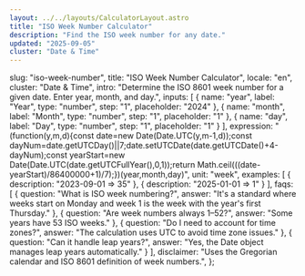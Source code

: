 ```yaml
---
layout: ../../layouts/CalculatorLayout.astro
title: "ISO Week Number Calculator"
description: "Find the ISO week number for any date."
updated: "2025-09-05"
cluster: "Date & Time"
---
```



  slug: "iso-week-number",
  title: "ISO Week Number Calculator",
  locale: "en",
  cluster: "Date & Time",
  intro: "Determine the ISO 8601 week number for a given date. Enter year, month, and day.",
  inputs: [
    { name: "year", label: "Year", type: "number", step: "1", placeholder: "2024" },
    { name: "month", label: "Month", type: "number", step: "1", placeholder: "1" },
    { name: "day", label: "Day", type: "number", step: "1", placeholder: "1" }
  ],
  expression: "(function(y,m,d){const date=new Date(Date.UTC(y,m-1,d));const dayNum=date.getUTCDay()||7;date.setUTCDate(date.getUTCDate()+4-dayNum);const yearStart=new Date(Date.UTC(date.getUTCFullYear(),0,1));return Math.ceil(((date-yearStart)/86400000+1)/7);})(year,month,day)",
  unit: "week",
  examples: [
    { description: "2023-09-01 ⇒ 35" },
    { description: "2025-01-01 ⇒ 1" }
  ],
  faqs: [
    { question: "What is ISO week numbering?", answer: "It's a standard where weeks start on Monday and week 1 is the week with the year's first Thursday." },
    { question: "Are week numbers always 1–52?", answer: "Some years have 53 ISO weeks." },
    { question: "Do I need to account for time zones?", answer: "The calculation uses UTC to avoid time zone issues." },
    { question: "Can it handle leap years?", answer: "Yes, the Date object manages leap years automatically." }
  ],
  disclaimer: "Uses the Gregorian calendar and ISO 8601 definition of week numbers.",
};

<Calculator schema={schema} />

